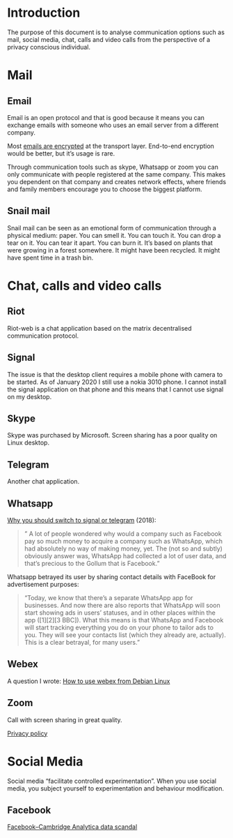 
# Introduction

The purpose of this document is to analyse communication 
options such as mail, social media, chat, calls and video calls from
the perspective of a privacy conscious individual.


# Mail

## Email

Email is an open protocol and that is good because it means 
you can exchange emails with someone who uses an email server from a different company.

Most [emails are encrypted](https://en.wikipedia.org/wiki/Email_encryption)
at the transport layer.
End-to-end encryption would be better, but it's usage is rare. 

Through communication tools such as skype, Whatsapp or zoom you can only
communicate with people registered at the same company. This makes you
dependent on that company and creates network effects, where friends and family
members encourage you to choose the biggest platform. 

## Snail mail

Snail mail can be seen as an emotional form of communication through a physical
medium: paper. You can smell it. You can touch it. You can drop a tear on it.
You can tear it apart. You can burn it. It's based on plants that were growing
in a forest somewhere. It might have been recycled. It might have spent time in
a trash bin. 


# Chat, calls and video calls
## Riot

Riot-web is a chat application based on the matrix decentralised communication
protocol. 

## Signal 

The issue is that the desktop client requires a mobile phone with camera to be
started. As of January 2020 I still use a nokia 3010 phone. I cannot install
the signal application on that phone and this means that I cannot use signal on
my desktop. 

## Skype

Skype was purchased by Microsoft. 
Screen sharing has a poor quality on Linux desktop.


## Telegram

Another chat application. 

## Whatsapp

[Why you should switch to signal or telegram](https://medium.com/@contactsunny/why-you-should-switch-to-signal-or-telegram-from-whatsapp-today-fa773694d05e) (2018):

> " A lot of people wondered why would a company such as Facebook pay so much
> money to acquire a company such as WhatsApp, which had absolutely no way of
> making money, yet. The (not so and subtly) obviously answer was, WhatsApp had
> collected a lot of user data, and that’s precious to the Gollum that is
> Facebook."

Whatsapp betrayed its user by sharing contact details with FaceBook for advertisement purposes:

> "Today, we know that there’s a separate WhatsApp app for businesses. And now
> there are also reports that WhatsApp will soon start showing ads in users’
> statuses, and in other places within the app ([1][2][3 BBC]). What this means
> is that WhatsApp and Facebook will start tracking everything you do on your
> phone to tailor ads to you. They will see your contacts list (which they
> already are, actually). This is a clear betrayal, for many users. "


## Webex

A question I wrote: 
[How to use webex from Debian Linux](https://superuser.com/questions/1539643/how-to-use-webex-from-debian-linux)

## Zoom 

Call with screen sharing in great quality. 

[Privacy policy](https://zoom.us/privacy)


# Social Media

Social media "facilitate controlled experimentation". When you use social
media, you subject yourself to experimentation and behaviour modification.

## Facebook 

[Facebook–Cambridge Analytica data scandal](https://en.wikipedia.org/wiki/Facebook–Cambridge_Analytica_data_scandal)



